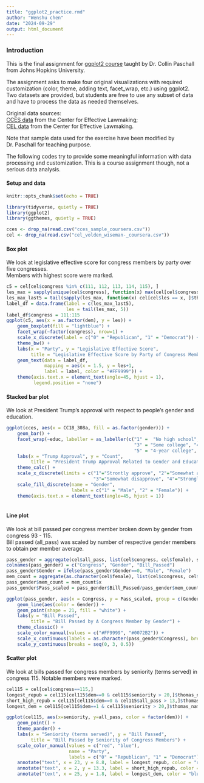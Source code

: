 ---
title: "ggplot2_practice.rmd"
author: "Wenshu chen"
date: "2024-09-29"
output: html_document
---

### Introduction 
This is the final assignment for [ggplot2 course](https://www.coursera.org/learn/jhu-data-visualization-r) taught by Dr. Collin Paschall from Johns Hopkins University.  

The assignment asks to make four original visualizations with required customization (color, theme, adding text, facet_wrap, etc.) using ggplot2.  
Two datasets are provided, but students are free to use any subset of data and have to process the data as needed themselves.

Original data sources:  
[CCES data](https://dataverse.harvard.edu/dataset.xhtml?persistentId=doi:10.7910/DVN/WOT7O8) from the Center for Effective Lawmaking;  
[CEL data](https://thelawmakers.org/data-download) from the Center for Effective Lawmaking. 

Note that sample data used for the exercise have been modified by Dr. Paschall for teaching purpose.

The following codes try to provide some meaningful information with data processing and customization. This is a course assignment though, not a serious data analysis.

#### Setup and data  
  
```{r setup, message = FALSE, warning = FALSE}
knitr::opts_chunk$set(echo = TRUE)

library(tidyverse, quietly = TRUE)
library(ggplot2)
library(ggthemes, quietly = TRUE)

cces <- drop_na(read.csv("cces_sample_coursera.csv"))
cel <- drop_na(read.csv("cel_volden_wiseman-_coursera.csv"))
```
  
    
#### Box plot  

We look at legislative effective score for congress members by party over five congresses.  
Members with highest score were marked.

```{r box plot}
c5 = cel[cel$congress %in% c(111, 112, 113, 114, 115), ]
les_max = sapply(unique(cel$congress), function(x) max(cel[cel$congress==x,]$les))
les_max_last5 = tail(sapply(les_max, function(x) cel[cel$les == x, ]$thomas_name), 5)
label_df = data.frame(label = c(les_max_last5), 
                      les = tail(les_max, 5))
label_df$congress = 111:115
ggplot(c5, aes(x = as.factor(dem), y = les)) +  
    geom_boxplot(fill = "lightblue") +
    facet_wrap(~factor(congress), nrow=1) + 
    scale_x_discrete(label = c("0" = "Republican", "1" = "Democrat")) +
    theme_bw() +
    labs(x = "Party", y = "Legislative Effective Score",
         title = "Legislative Effective Score by Party of Congress Members Over Five Congresses") +
    geom_text(data = label_df, 
              mapping = aes(x = 1.5, y = les+1, 
              label = label, color = "#FF9999")) +
    theme(axis.text.x = element_text(angle=45, hjust = 1),
          legend.position = "none")
```
  
#### Stacked bar plot

We look at President Trump's approval with respect to people's gender and education.

```{r stacked bar plot}
ggplot(cces, aes(x = CC18_308a, fill = as.factor(gender))) +
    geom_bar() +
    facet_wrap(~educ, labeller = as_labeller(c("1" =  "No high school", "2" = "High school graduate", 
                                               "3" = "Some college", "4" = "2-year college", 
                                               "5" = "4-year college", "6" = "Post-graduate"))) +
    labs(x = "Trump Approval", y = "Count", 
         title = "President Trump Approval Related to Gender and Education") +
    theme_calc() +
    scale_x_discrete(limits = c("1"="Strontly approve", "2"="Somewhat approve", 
                                "3"="Somewhat disapprove", "4"="Strongly disapprove"),) +
    scale_fill_discrete(name = "Gender", 
                        labels = c("1" = "Male", "2" = "Female")) +
    theme(axis.text.x = element_text(angle=45, hjust = 1))
    
```
  
    
#### Line plot

We look at bill passed per congress member broken down by gender from congress 93 - 115.  
Bill passed (all_pass) was scaled by number of respective gender members to obtain per member average.

```{r line plot}
pass_gender = aggregate(cel$all_pass, list(cel$congress, cel$female), sum)
colnames(pass_gender) = c("Congress", "Gender", "Bill_Passed")
pass_gender$Gender = ifelse(pass_gender$Gender==0, "Male", "Female")
mem_count = aggregate(as.character(cel$female), list(cel$congress, cel$female), length)
pass_gender$mem_count = mem_count$x
pass_gender$Pass_scaled = pass_gender$Bill_Passed/pass_gender$mem_count

ggplot(pass_gender, aes(x = Congress, y = Pass_scaled, group = c(Gender))) +
    geom_line(aes(color = Gender)) + 
    geom_point(shape = 21, fill = "white") + 
    labs(y = "Bill Passed",
         title = "Bill Passed by A Congress Member by Gender") +
    theme_classic() +
    scale_color_manual(values = c("#FF9999", "#0072B2")) +
    scale_x_continuous(labels = as.character(pass_gender$Congress), breaks = pass_gender$Congress) + 
    scale_y_continuous(breaks = seq(0, 3, 0.5))
```
  
    
#### Scatter plot  

We look at bills passed for congress members by seniority (terms served) in congress 115. Notable members were marked.  

```{r scatter plot}
cel115 = cel[cel$congress==115,]
longest_repub = cel115[cel115$dem==0 & cel115$seniority > 20,]$thomas_name
short_high_repub = cel115[cel115$dem==0 & cel115$all_pass > 13,]$thomas_name
longest_dem = cel115[cel115$dem==1 & cel115$seniority > 20,]$thomas_name

ggplot(cel115, aes(x=seniority, y=all_pass, color = factor(dem))) +
    geom_point() + 
    theme_pander() +
    labs(x = "Seniority (terms served)", y = "Bill Passed",
         title = "Bill Passed by Seniority of Congress Members") +
    scale_color_manual(values = c("red", "blue"),
                       name = "Party", 
                       labels = c("0" = "Republican", "1" = "Democrat")) +
    annotate("text", x = 23, y = 8.8, label = longest_repub, color = "red") +
    annotate("text", x = 2, y = 13.3, label = short_high_repub, color = "red") +
    annotate("text", x = 25, y = 1.8, label = longest_dem, color = "blue")
```

